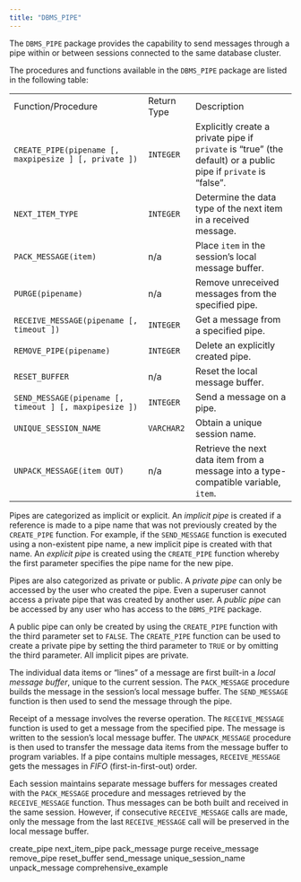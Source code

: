 ```yaml
---
title: "DBMS_PIPE"
---
```


The `DBMS_PIPE` package provides the capability to send messages through a pipe within or between sessions connected to the same database cluster.

The procedures and functions available in the `DBMS_PIPE` package are listed in the following table:

|                                                        |             |                                                                                                                 |
| ------------------------------------------------------ | ----------- | --------------------------------------------------------------------------------------------------------------- |
| Function/Procedure                                     | Return Type | Description                                                                                                     |
| `CREATE_PIPE(pipename [, maxpipesize ] [, private ])`  | `INTEGER`   | Explicitly create a private pipe if `private` is “true” (the default) or a public pipe if `private` is “false”. |
| `NEXT_ITEM_TYPE`                                       | `INTEGER`   | Determine the data type of the next item in a received message.                                                 |
| `PACK_MESSAGE(item)`                                   | n/a         | Place `item` in the session’s local message buffer.                                                             |
| `PURGE(pipename)`                                      | n/a         | Remove unreceived messages from the specified pipe.                                                             |
| `RECEIVE_MESSAGE(pipename [, timeout ])`               | `INTEGER`   | Get a message from a specified pipe.                                                                            |
| `REMOVE_PIPE(pipename)`                                | `INTEGER`   | Delete an explicitly created pipe.                                                                              |
| `RESET_BUFFER`                                         | n/a         | Reset the local message buffer.                                                                                 |
| `SEND_MESSAGE(pipename [, timeout ] [, maxpipesize ])` | `INTEGER`   | Send a message on a pipe.                                                                                       |
| `UNIQUE_SESSION_NAME`                                  | `VARCHAR2`  | Obtain a unique session name.                                                                                   |
| `UNPACK_MESSAGE(item OUT)`                             | n/a         | Retrieve the next data item from a message into a type-compatible variable, `item`.                             |

Pipes are categorized as implicit or explicit. An *implicit pipe* is created if a reference is made to a pipe name that was not previously created by the `CREATE_PIPE` function. For example, if the `SEND_MESSAGE` function is executed using a non-existent pipe name, a new implicit pipe is created with that name. An *explicit pipe* is created using the `CREATE_PIPE` function whereby the first parameter specifies the pipe name for the new pipe.

Pipes are also categorized as private or public. A *private pipe* can only be accessed by the user who created the pipe. Even a superuser cannot access a private pipe that was created by another user. A *public pipe* can be accessed by any user who has access to the `DBMS_PIPE` package.

A public pipe can only be created by using the `CREATE_PIPE` function with the third parameter set to `FALSE`. The `CREATE_PIPE` function can be used to create a private pipe by setting the third parameter to `TRUE` or by omitting the third parameter. All implicit pipes are private.

The individual data items or “lines” of a message are first built-in a *local message buffer*, unique to the current session. The `PACK_MESSAGE` procedure builds the message in the session’s local message buffer. The `SEND_MESSAGE` function is then used to send the message through the pipe.

Receipt of a message involves the reverse operation. The `RECEIVE_MESSAGE` function is used to get a message from the specified pipe. The message is written to the session’s local message buffer. The `UNPACK_MESSAGE` procedure is then used to transfer the message data items from the message buffer to program variables. If a pipe contains multiple messages, `RECEIVE_MESSAGE` gets the messages in *FIFO* (first-in-first-out) order.

Each session maintains separate message buffers for messages created with the `PACK_MESSAGE` procedure and messages retrieved by the `RECEIVE_MESSAGE` function. Thus messages can be both built and received in the same session. However, if consecutive `RECEIVE_MESSAGE` calls are made, only the message from the last `RECEIVE_MESSAGE` call will be preserved in the local message buffer.

<div class="toctree" maxdepth="5">

create_pipe next_item_pipe pack_message purge receive_message remove_pipe reset_buffer send_message unique_session_name unpack_message comprehensive_example

</div>
